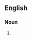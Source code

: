 {{also|wise guys|wise-guys}}

==English==

===Noun===
{{head|en|noun plural form}}

# {{plural of|wiseguy|lang=en}}